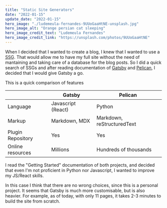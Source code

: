 ```yaml
---
title: "Static Site Generators"
date: "2022-01-15"
update_date: "2022-01-15"
hero_image: "./ludemeula-fernandes-9UUoGaaHtNE-unsplash.jpg"
hero_image_alt: "Orange persian cat sleeping"
hero_image_credit_text: "Ludemeula Fernandes"
hero_image_credit_link: "https://unsplash.com/photos/9UUoGaaHtNE"
---
```


When I decided that I wanted to create a blog, I knew that I wanted to
use a <abbr title="Static Site Generator">SSG</abbr>. That would allow me to
have my full site without the need of mantaining and taking care of a database
for the blog posts. So I did a quick search of SSGs and after reading documentation
of [Gatsby](https://www.gatsbyjs.com/) and [Pelican](https://blog.getpelican.com/), 
I decided that I would give Gatsby a go.

This is a quick comparison of features

|                   | Gatsby             | Pelican                    |
|-------------------|--------------------|----------------------------|
| Language          | Javascript (React) | Python                     |
| Markup            | Markdown, MDX      | Markdown, reStructuredText |
| Plugin Repository | Yes                | Yes                        |
| Online resources  | Millions           | Hundreds of thousands      |

I read the "Getting Started" documentation of both projects, and decided that 
even I'm not proficient in Python nor Javascript, I wanted to improve my JS/React skills.

In this case I think that there are no wrong choices, since this is a personal project. 
It seems that Gatsby is much more customisable, but is also heavier. For example, as of today, 
with only 11 pages, it takes 2-3 minutes to build the site from scratch.